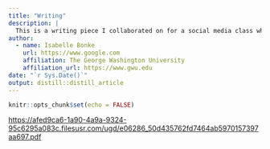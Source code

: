 ```yaml
---
title: "Writing"
description: |
  This is a writing piece I collaborated on for a social media class while I was studying abroad in Sydney, Australia. 
author:
  - name: Isabelle Bonke
    url: https://www.google.com
    affiliation: The George Washington University
    affiliation_url: https://www.gwu.edu
date: "`r Sys.Date()`"
output: distill::distill_article
---
```


```r
knitr::opts_chunk$set(echo = FALSE)
```

<https://afed9ca6-1a90-4a9a-9324-95c6295a083c.filesusr.com/ugd/e06286_50d435762fd7464ab5970157397aa697.pdf>
